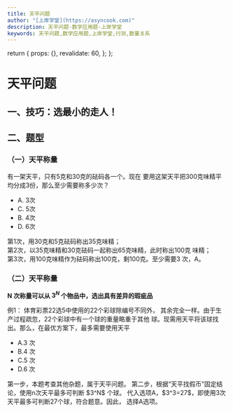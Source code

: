 ```yaml
---
title: 天平问题
author: "[上岸学堂](https://asyncook.com)"
description: 天平问题-数学应用题-上岸学堂
keywords: 天平问题,数学应用题,上岸学堂,行测,数量关系
---
```






  return {
    props: {},
    revalidate: 60,
  };
};


# 天平问题 
## 一、技巧：选最小的走人！ 

## 二、题型

### （一）天平称量
有一架天平，只有5克和30克的砝码各一个。现在
要用这架天平把300克味精平均分成3份，那么至少需要称多少次？ 

- A. 3次                    
- C. 5次                     
- B. 4次 
- D. 6次 

<BlurredAnswer>
第1次，用30克和5克砝码称出35克味精； <br/>
第2次，以35克味精和30克砝码一起称出65克味精，此时称出100克
味精； <br/>
第3次，用100克味精作为砝码称出100克，剩100克。至少需要3
次，A。 <br/>
</BlurredAnswer>    

### （二）天平称量 

**N 次称量可以从 $3^N$ 个物品中，选出具有差异的瑕疵品**

例1：
体育彩票22选5中使用的22个彩球除编号不同外，
其余完全一样。由于生产过程疏忽，22个彩球中有一个球的重量略重于其他
球。现需用天平将该球找出。那么，在最优方案下，最多需要使用天平
- A.3 次       
- B.4 次      
- C.5 次     
- D.6 次

<BlurredAnswer>
第一步，本题考查其他杂题，属于天平问题。 
第二步，根据“天平找假币”固定结论，使用n次天平最多可判断 $3^N$ 个球。
代入选项A，$3^3=27$，即使用3次天平最多可判断27个球，符合题意。因此，
选择A选项。
</BlurredAnswer>    

